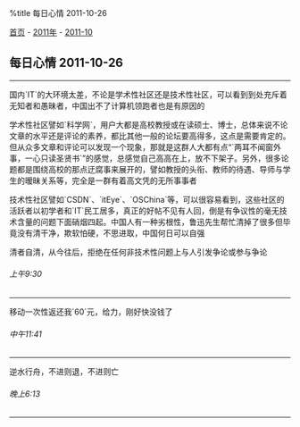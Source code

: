 %title 每日心情 2011-10-26

[[../../../index|首页]] - [[../index|2011年]] - [[index|2011-10]]
==每日心情 2011-10-26==
----
国内`IT`的大环境太差，不论是学术性社区还是技术性社区，可以看到到处充斥着无知者和愚昧者，中国出不了计算机领跑者也是有原因的

学术性社区譬如`科学网`，用户大都是高校教授或在读硕士、博士，总体来说不论文章的水平还是评论的素养，都比其他一般的论坛要高得多，这点是需要肯定的。但从众多文章和评论可以发现一个现象，那就是这群人大都有点“`两耳不闻窗外事，一心只读圣贤书`”的感觉，总感觉自己高高在上，放不下架子。另外，很多论题都是围绕高校的那点迂腐事来展开的，譬如教授的头衔、教师的待遇、导师与学生的暧昧关系等，完全是一群有着高文凭的无所事事者

技术性社区譬如`CSDN`、`itEye`、`OSChina`等，可以很容易看到，这些社区的活跃者以初学者和`IT`民工居多，真正的好帖不见有人回，倒是有争议性的毫无技术含量的问题下面硝烟四起。中国人有一种劣根性，鲁迅先生帮忙清掉了很多但毕竟没有清干净，欺软怕硬，不思进取，中国何日可以自强

清者自清，从今往后，拒绝在任何非技术性问题上与人引发争论或参与争论
======上午9:30======
----
移动一次性返还我`60`元，给力，刚好快没钱了
======中午11:41======
----
逆水行舟，不进则退，不进则亡
======晚上6:13======
----
